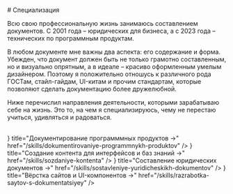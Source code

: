 
<br />
# Специализация

Всю свою профессиональную жизнь занимаюсь составлением документов. С 2001 года – юридических для бизнеса, а с 2023 года – технических по программным продуктам.

В любом документе мне важны два аспекта: его содержание и форма. Убежден, что документ должен быть не только грамотно составленным, но и визуально опрятным, а в идеале – красиво оформленным умелым дизайнером. Поэтому я положительно отношусь к различного рода ГОСТам, стайл-гайдам, UI-китам и прочим стандартам, которые позволяют сделать документацию более дружелюбной.

Ниже перечислил направления деятельности, которыми зарабатываю себе на жизнь. Это то, на чем я специализируюсь, чему не перестаю учиться, удивляться и радоваться. 

<br />

<Cards num={1}>
  <Cards.Card
    icon={<svg xmlns="http://www.w3.org/2000/svg" fill="none" viewBox="0 0 24 24" strokeWidth="1.5" stroke="currentColor"> <path strokeLinecap="round" strokeLinejoin="round" d="M15.75 17.25v3.375c0 .621-.504 1.125-1.125 1.125h-9.75a1.125 1.125 0 01-1.125-1.125V7.875c0-.621.504-1.125 1.125-1.125H6.75a9.06 9.06 0 011.5.124m7.5 10.376h3.375c.621 0 1.125-.504 1.125-1.125V11.25c0-4.46-3.243-8.161-7.5-8.876a9.06 9.06 0 00-1.5-.124H9.375c-.621 0-1.125.504-1.125 1.125v3.5m7.5 10.375H9.375a1.125 1.125 0 01-1.125-1.125v-9.25m12 6.625v-1.875a3.375 3.375 0 00-3.375-3.375h-1.5a1.125 1.125 0 01-1.125-1.125v-1.5a3.375 3.375 0 00-3.375-3.375H9.75"/> </svg>}
    title="Документирование программмных продуктов →"
    href="/skills/dokumentirovaniye-programmnykh-produktov"
  />
  <Cards.Card
    icon={<svg xmlns="http://www.w3.org/2000/svg" fill="none" viewBox="0 0 24 24" strokeWidth="1.5" stroke="currentColor"> <path strokeLinecap="round" strokeLinejoin="round" d="M19.5 14.25v-2.625a3.375 3.375 0 00-3.375-3.375h-1.5A1.125 1.125 0 0113.5 7.125v-1.5a3.375 3.375 0 00-3.375-3.375H8.25m0 12.75h7.5m-7.5 3H12M10.5 2.25H5.625c-.621 0-1.125.504-1.125 1.125v17.25c0 .621.504 1.125 1.125 1.125h12.75c.621 0 1.125-.504 1.125-1.125V11.25a9 9 0 00-9-9z" /></svg>}
    title="Создание контента для интерфейсов и баз знаний →"
    href="/skills/sozdaniye-kontenta"
  />
  <Cards.Card
    icon={<svg xmlns="http://www.w3.org/2000/svg" fill="none" viewBox="0 0 24 24" strokeWidth="1.5" stroke="currentColor"> <path strokeLinecap="round" strokeLinejoin="round" d="M12 7.5h1.5m-1.5 3h1.5m-7.5 3h7.5m-7.5 3h7.5m3-9h3.375c.621 0 1.125.504 1.125 1.125V18a2.25 2.25 0 01-2.25 2.25M16.5 7.5V18a2.25 2.25 0 002.25 2.25M16.5 7.5V4.875c0-.621-.504-1.125-1.125-1.125H4.125C3.504 3.75 3 4.254 3 4.875V18a2.25 2.25 0 002.25 2.25h13.5M6 7.5h3v3H6v-3z" /> </svg>}
    title="Составление юридических документов →"
    href="/skills/sostavleniye-yuridicheskikh-dokumentov"
  />
	<Cards.Card
    icon={<svg xmlns="http://www.w3.org/2000/svg" fill="none" viewBox="0 0 24 24" strokeWidth="1.5" stroke="currentColor"> <path strokeLinecap="round" strokeLinejoin="round" d="M4.5 12a7.5 7.5 0 0015 0m-15 0a7.5 7.5 0 1115 0m-15 0H3m16.5 0H21m-1.5 0H12m-8.457 3.077l1.41-.513m14.095-5.13l1.41-.513M5.106 17.785l1.15-.964m11.49-9.642l1.149-.964M7.501 19.795l.75-1.3m7.5-12.99l.75-1.3m-6.063 16.658l.26-1.477m2.605-14.772l.26-1.477m0 17.726l-.26-1.477M10.698 4.614l-.26-1.477M16.5 19.794l-.75-1.299M7.5 4.205L12 12m6.894 5.785l-1.149-.964M6.256 7.178l-1.15-.964m15.352 8.864l-1.41-.513M4.954 9.435l-1.41-.514M12.002 12l-3.75 6.495" /> </svg>}
		title="Вёрстка сайтов и UI-компонентов →"
    href="/skills/razrabotka-saytov-s-dokumentatsiyey"
  />
</Cards>

